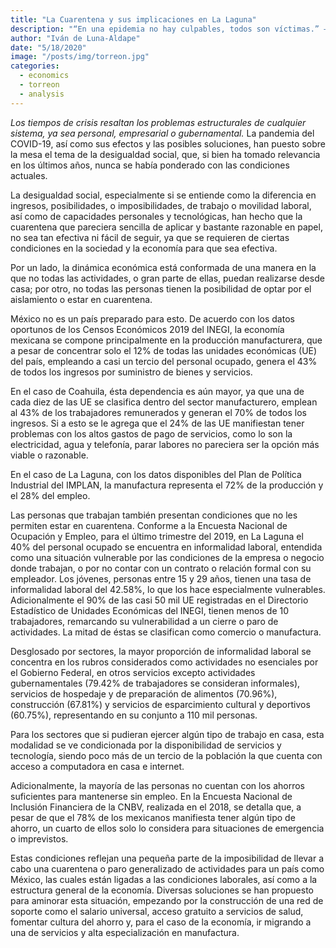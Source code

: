 ```yaml
---
title: "La Cuarentena y sus implicaciones en La Laguna"
description: "“En una epidemia no hay culpables, todos son víctimas.” – José Saramago, Ensayo sobre la ceguera."
author: "Iván de Luna-Aldape"
date: "5/18/2020"
image: "/posts/img/torreon.jpg"
categories:
  - economics
  - torreon
  - analysis
---
```


*Los tiempos de crisis resaltan los problemas estructurales de cualquier sistema, ya sea personal, empresarial o gubernamental.* La pandemia del COVID-19, así como sus efectos y las posibles soluciones, han puesto sobre la mesa el tema de la desigualdad social, que, si bien ha tomado relevancia en los últimos años, nunca se había ponderado con las condiciones actuales.

La desigualdad social, especialmente si se entiende como la diferencia en ingresos, posibilidades, o imposibilidades, de trabajo o movilidad laboral, así como de capacidades personales y tecnológicas, han hecho que la cuarentena que pareciera sencilla de aplicar y bastante razonable en papel, no sea tan efectiva ni fácil de seguir, ya que se requieren de ciertas condiciones en la sociedad y la economía para que sea efectiva.

Por un lado, la dinámica económica está conformada de una manera en la que no todas las actividades, o gran parte de ellas, puedan realizarse desde casa; por otro, no todas las personas tienen la posibilidad de optar por el aislamiento o estar en cuarentena.

México no es un país preparado para esto. De acuerdo con los datos oportunos de los Censos Económicos 2019 del INEGI, la economía mexicana se compone principalmente en la producción manufacturera, que a pesar de concentrar solo el 12% de todas las unidades económicas (UE) del país, empleando a casi un tercio del personal ocupado, genera el 43% de todos los ingresos por suministro de bienes y servicios.

En el caso de Coahuila, ésta dependencia es aún mayor, ya que una de cada diez de las UE se clasifica dentro del sector manufacturero, emplean al 43% de los trabajadores remunerados y generan el 70% de todos los ingresos. Si a esto se le agrega que el 24% de las UE manifiestan tener problemas con los altos gastos de pago de servicios, como lo son la electricidad, agua y telefonía, parar labores no pareciera ser la opción más viable o razonable.

En el caso de La Laguna, con los datos disponibles del Plan de Política Industrial del IMPLAN, la manufactura representa el 72% de la producción y el 28% del empleo.

Las personas que trabajan también presentan condiciones que no les permiten estar en cuarentena. Conforme a la Encuesta Nacional de Ocupación y Empleo, para el último trimestre del 2019, en La Laguna el 40% del personal ocupado se encuentra en informalidad laboral, entendida como una situación vulnerable por las condiciones de la empresa o negocio donde trabajan, o por no contar con un contrato o relación formal con su empleador. Los jóvenes, personas entre 15 y 29 años, tienen una tasa de informalidad laboral del 42.58%, lo que los hace especialmente vulnerables. Adicionalmente el 90% de las casi 50 mil UE registradas en el Directorio Estadístico de Unidades Económicas del INEGI, tienen menos de 10 trabajadores, remarcando su vulnerabilidad a un cierre o paro de actividades. La mitad de éstas se clasifican como comercio o manufactura.

Desglosado por sectores, la mayor proporción de informalidad laboral se concentra en los rubros considerados como actividades no esenciales por el Gobierno Federal, en otros servicios excepto actividades gubernamentales (79.42% de trabajadores se consideran informales), servicios de hospedaje y de preparación de alimentos (70.96%), construcción (67.81%) y servicios de esparcimiento cultural y deportivos (60.75%), representando en su conjunto a 110 mil personas.

Para los sectores que si pudieran ejercer algún tipo de trabajo en casa, esta modalidad se ve condicionada por la disponibilidad de servicios y tecnología, siendo poco más de un tercio de la población la que cuenta con acceso a computadora en casa e internet.

Adicionalmente, la mayoría de las personas no cuentan con los ahorros suficientes para mantenerse sin empleo. En la Encuesta Nacional de Inclusión Financiera de la CNBV, realizada en el 2018, se detalla que, a pesar de que el 78% de los mexicanos manifiesta tener algún tipo de ahorro, un cuarto de ellos solo lo considera para situaciones de emergencia o imprevistos.

Estas condiciones reflejan una pequeña parte de la imposibilidad de llevar a cabo una cuarentena o paro generalizado de actividades para un país como México, las cuales están ligadas a las condiciones laborales, así como a la estructura general de la economía. Diversas soluciones se han propuesto para aminorar esta situación, empezando por la construcción de una red de soporte como el salario universal, acceso gratuito a servicios de salud, fomentar cultura del ahorro y, para el caso de la economía, ir migrando a una de servicios y alta especialización en manufactura.